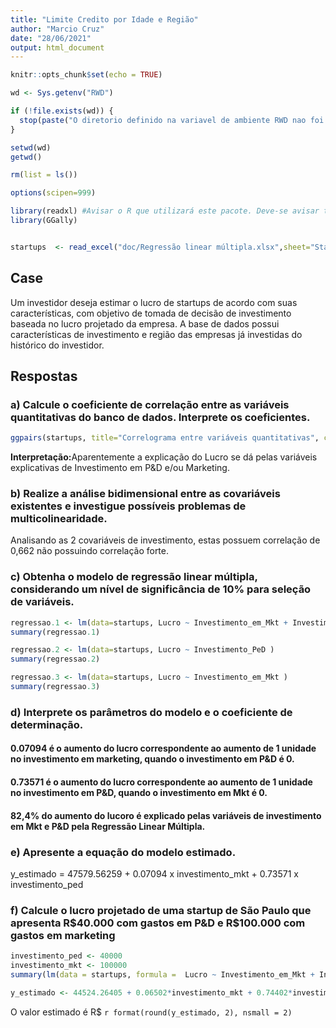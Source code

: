 ```yaml
---
title: "Limite Credito por Idade e Região"
author: "Marcio Cruz"
date: "28/06/2021"
output: html_document
---
```


```r
knitr::opts_chunk$set(echo = TRUE)

wd <- Sys.getenv("RWD")

if (!file.exists(wd)) {
  stop(paste("O diretorio definido na variavel de ambiente RWD nao foi encontrado",wd, sep="="))
} 

setwd(wd)
getwd()

rm(list = ls())

options(scipen=999)

library(readxl) #Avisar o R que utilizará este pacote. Deve-se avisar toda vez que abrir o R
library(GGally)


startups  <- read_excel("doc/Regressão linear múltipla.xlsx",sheet="Startups" ) 
```

## Case 
Um investidor deseja estimar o lucro de startups de acordo com suas características, com objetivo de tomada de decisão de investimento baseada no lucro projetado da empresa. A base de dados possui características de investimento e região das empresas já investidas do histórico do investidor.

## Respostas
### a) Calcule o coeficiente de correlação entre as variáveis quantitativas do banco de dados. Interprete os coeficientes.
```r
ggpairs(startups, title="Correlograma entre variáveis quantitativas", columns = c("Investimento_PeD", "Investimento_em_Mkt", "Lucro")) 
```

**Interpretação:**Aparentemente a explicação do Lucro se dá pelas variáveis explicativas de Investimento em P&D e/ou Marketing. 

### b) Realize a análise bidimensional entre as covariáveis existentes e investigue possíveis problemas de multicolinearidade.

Analisando as 2 covariáveis de investimento, estas possuem correlação de 0,662 não possuindo correlação forte.

### c) Obtenha o modelo de regressão linear múltipla, considerando um nível de significância de 10% para seleção de variáveis.
```r
regressao.1 <- lm(data=startups, Lucro ~ Investimento_em_Mkt + Investimento_PeD)
summary(regressao.1)

regressao.2 <- lm(data=startups, Lucro ~ Investimento_PeD )
summary(regressao.2)

regressao.3 <- lm(data=startups, Lucro ~ Investimento_em_Mkt )
summary(regressao.3)

```
### d) Interprete os parâmetros do modelo e o coeficiente de determinação.

#### 0.07094 é o aumento do lucro correspondente ao aumento de 1 unidade no investimento em marketing, quando o investimento em P&D é 0.
#### 0.73571 é o aumento do lucro correspondente ao aumento de 1 unidade no investimento em P&D, quando o investimento em Mkt é 0.
#### 82,4% do aumento do lucoro é explicado pelas variáveis de investimento em Mkt e P&D pela Regressão Linear Múltipla.


### e) Apresente a equação do modelo estimado.
y_estimado = 47579.56259 + 0.07094 x investimento_mkt + 0.73571 x investimento_ped

### f) Calcule o lucro projetado de uma startup de São Paulo que apresenta R$40.000 com gastos em P&D e R$100.000 com gastos em marketing
```r
investimento_ped <- 40000
investimento_mkt <- 100000
summary(lm(data = startups, formula =  Lucro ~ Investimento_em_Mkt + Investimento_PeD + Estado))

y_estimado <- 44524.26405 + 0.06502*investimento_mkt + 0.74402*investimento_ped + 5654.55403*0
```
O valor estimado é R$ `r format(round(y_estimado, 2), nsmall = 2)`

